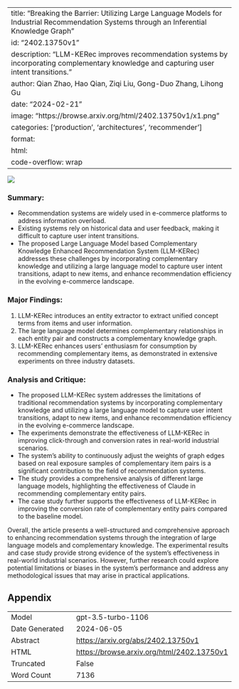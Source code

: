 
---
title: "Breaking the Barrier: Utilizing Large Language Models for Industrial Recommendation Systems through an Inferential Knowledge Graph"
id: "2402.13750v1"
description: "LLM-KERec improves recommendation systems by incorporating complementary knowledge and capturing user intent transitions."
author: Qian Zhao, Hao Qian, Ziqi Liu, Gong-Duo Zhang, Lihong Gu
date: "2024-02-21"
image: "https://browse.arxiv.org/html/2402.13750v1/x1.png"
categories: ['production', 'architectures', 'recommender']
format:
  html:
    code-overflow: wrap
---

![](https://browse.arxiv.org/html/2402.13750v1/x1.png)

### **Summary:**
- Recommendation systems are widely used in e-commerce platforms to address information overload.
- Existing systems rely on historical data and user feedback, making it difficult to capture user intent transitions.
- The proposed Large Language Model based Complementary Knowledge Enhanced Recommendation System (LLM-KERec) addresses these challenges by incorporating complementary knowledge and utilizing a large language model to capture user intent transitions, adapt to new items, and enhance recommendation efficiency in the evolving e-commerce landscape.

### **Major Findings:**
1. LLM-KERec introduces an entity extractor to extract unified concept terms from items and user information.
2. The large language model determines complementary relationships in each entity pair and constructs a complementary knowledge graph.
3. LLM-KERec enhances users' enthusiasm for consumption by recommending complementary items, as demonstrated in extensive experiments on three industry datasets.

### **Analysis and Critique:**
- The proposed LLM-KERec system addresses the limitations of traditional recommendation systems by incorporating complementary knowledge and utilizing a large language model to capture user intent transitions, adapt to new items, and enhance recommendation efficiency in the evolving e-commerce landscape.
- The experiments demonstrate the effectiveness of LLM-KERec in improving click-through and conversion rates in real-world industrial scenarios.
- The system's ability to continuously adjust the weights of graph edges based on real exposure samples of complementary item pairs is a significant contribution to the field of recommendation systems.
- The study provides a comprehensive analysis of different large language models, highlighting the effectiveness of Claude in recommending complementary entity pairs.
- The case study further supports the effectiveness of LLM-KERec in improving the conversion rate of complementary entity pairs compared to the baseline model.

Overall, the article presents a well-structured and comprehensive approach to enhancing recommendation systems through the integration of large language models and complementary knowledge. The experimental results and case study provide strong evidence of the system's effectiveness in real-world industrial scenarios. However, further research could explore potential limitations or biases in the system's performance and address any methodological issues that may arise in practical applications.

## Appendix

|          |          |
|----------|----------|
| Model     | gpt-3.5-turbo-1106       |
| Date Generated     | 2024-06-05       |
| Abstract | [https://arxiv.org/abs/2402.13750v1](https://arxiv.org/abs/2402.13750v1)        |
| HTML     | [https://browse.arxiv.org/html/2402.13750v1](https://browse.arxiv.org/html/2402.13750v1)       |
| Truncated       | False       |
| Word Count       | 7136       |